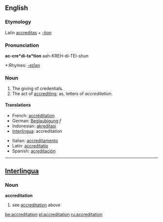 ==English==

===Etymology===
Latin [[accreditas]] + [[-tion]]

===Pronunciation===
'''ac-cre*di-ta*tion'''
{{rfap}}
aah-KREH-di-TEI-shun
*:Rhymes: [[Rhymes:English:-eɪʃǝn|-eɪʃǝn]]

===Noun===
{{en-noun}}

# The giving of credentials.
# The act of [[accrediting]]; as, letters of ''accreditation''.

====Translations====
{{top}}
*French: [[accréditation]]
*German: [[Beglaubigung]] ''f''
*Indonesian: [[akreditasi]]
*[[Interlingua]]: accreditation
{{mid}}
*Italian: [[accreditamento]]
*Latin: [[accreditatio]]
*Spanish: [[acreditación]]
{{bottom}}

----

==[[Interlingua]]==

===Noun===
'''accreditation'''
# see [[accreditation]] above

[[be:accreditation]]
[[pl:accreditation]]
[[ru:accreditation]]